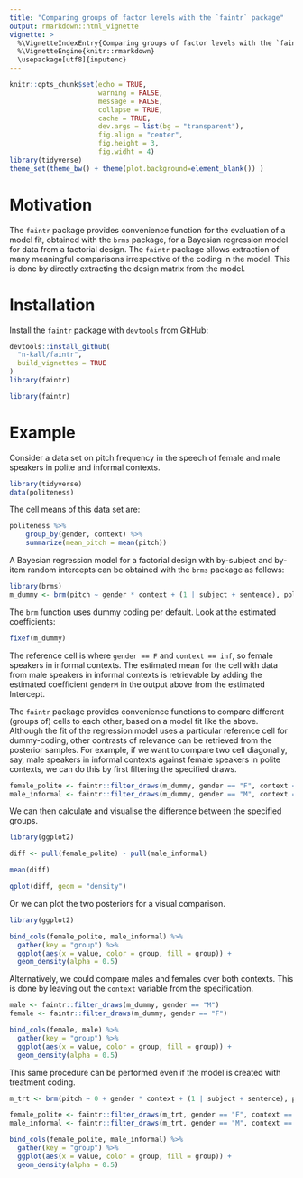 ```yaml
---
title: "Comparing groups of factor levels with the `faintr` package"
output: rmarkdown::html_vignette
vignette: >
  %\VignetteIndexEntry{Comparing groups of factor levels with the `faintr` package}
  %\VignetteEngine{knitr::rmarkdown}
  \usepackage[utf8]{inputenc}
---
```


```r
knitr::opts_chunk$set(echo = TRUE,
                      warning = FALSE,
                      message = FALSE,
                      collapse = TRUE,
                      cache = TRUE,
                      dev.args = list(bg = "transparent"),
                      fig.align = "center",
                      fig.height = 3,
                      fig.widht = 4)
library(tidyverse)
theme_set(theme_bw() + theme(plot.background=element_blank()) )
```

# Motivation

The `faintr` package provides convenience function for the evaluation
of a model fit, obtained with the `brms` package, for a Bayesian
regression model for data from a factorial design. The `faintr`
package allows extraction of many meaningful comparisons irrespective
of the coding in the model. This is done by directly extracting the
design matrix from the model.

# Installation

Install the `faintr` package with `devtools` from GitHub:

```r
devtools::install_github(
  "n-kall/faintr",
  build_vignettes = TRUE
)
library(faintr)
```

```r
library(faintr)
```

# Example

Consider a data set on pitch frequency in the speech of female and
male speakers in polite and informal contexts.

```r
library(tidyverse)
data(politeness)
```

The cell means of this data set are:

```r
politeness %>%
    group_by(gender, context) %>%
    summarize(mean_pitch = mean(pitch))
```


A Bayesian regression model for a factorial design with by-subject and
by-item random intercepts can be obtained with the `brms` package as
follows:

```r
library(brms)
m_dummy <- brm(pitch ~ gender * context + (1 | subject + sentence), politeness)
```

The `brm` function uses dummy coding per default.  Look at the
estimated coefficients:

```r
fixef(m_dummy)
```

The reference cell is where `gender == F` and `context == inf`, so female
speakers in informal contexts. The estimated mean for the cell with
data from male speakers in informal contexts is retrievable by adding
the estimated coefficient `genderM` in the output above from the
estimated Intercept.

The `faintr` package provides convenience functions to compare
different (groups of) cells to each other, based on a model fit like
the above. Although the fit of the regression model uses a particular
reference cell for dummy-coding, other contrasts of relevance can be
retrieved from the posterior samples. For example, if we want to
compare two cell diagonally, say, male speakers in informal contexts
against female speakers in polite contexts, we can do this by first
filtering the specified draws.

```r
female_polite <- faintr::filter_draws(m_dummy, gender == "F", context == "pol")
male_informal <- faintr::filter_draws(m_dummy, gender == "M", context == "inf")

```

We can then calculate and visualise the difference between the specified groups.

```r
library(ggplot2)

diff <- pull(female_polite) - pull(male_informal)

mean(diff)

qplot(diff, geom = "density")

```

Or we can plot the two posteriors for a visual comparison.

```r

library(ggplot2)

bind_cols(female_polite, male_informal) %>%
  gather(key = "group") %>%
  ggplot(aes(x = value, color = group, fill = group)) +
  geom_density(alpha = 0.5)

```

Alternatively, we could compare males and females over both
contexts. This is done by leaving out the `context` variable from the
specification.

```r
male <- faintr::filter_draws(m_dummy, gender == "M")
female <- faintr::filter_draws(m_dummy, gender == "F")

bind_cols(female, male) %>%
  gather(key = "group") %>%
  ggplot(aes(x = value, color = group, fill = group)) +
  geom_density(alpha = 0.5)

```

This same procedure can be performed even if the model is created with
treatment coding.

```r
m_trt <- brm(pitch ~ 0 + gender * context + (1 | subject + sentence), politeness)

female_polite <- faintr::filter_draws(m_trt, gender == "F", context == "pol")
male_informal <- faintr::filter_draws(m_trt, gender == "M", context == "inf")

bind_cols(female_polite, male_informal) %>%
  gather(key = "group") %>%
  ggplot(aes(x = value, color = group, fill = group)) +
  geom_density(alpha = 0.5)

```
